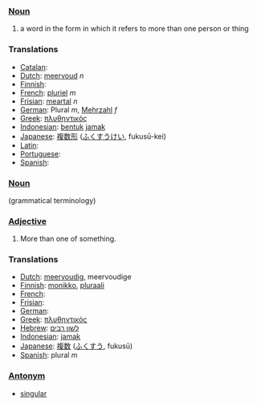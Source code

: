 ===[[Noun]]===
# a word in the form in which it refers to more than one person or thing

===Translations===
*[[Catalan]]: [[]] '' ''
*[[Dutch]]: [[meervoud]] ''n''
*[[Finnish]]: [[]]
*[[French]]: [[pluriel]] ''m''
*[[Frisian]]: [[meartal]] ''n''
*[[German]]: Plural ''m'', [[Mehrzahl]] ''f''
*[[Greek]]: [[πλυθηντικός]]
*[[Indonesian]]: [[bentuk]] [[jamak]]
*[[Japanese]]: [[複数形]] ([[ふくすうけい]], fukusū-kei)
*[[Latin]]: [[]]
*[[Portuguese]]: [[]]
*[[Spanish]]: [[]]

===[[Noun]]===
(grammatical terminology)

===[[Adjective]]===
# More than one of something.

===Translations===
*[[Dutch]]: [[meervoudig]], meervoudige
*[[Finnish]]: [[monikko]], [[pluraali]]
*[[French]]: [[]]
*[[Frisian]]: [[]]
*[[German]]: [[]]
*[[Greek]]: [[πλυθηντικός]]
*[[Hebrew]]: [[לשון רבים]]
*[[Indonesian]]: [[jamak]]
*[[Japanese]]: [[複数]] ([[ふくすう]], fukusū)
*[[Spanish]]: plural ''m''

===[[Antonym]]===
*[[singular]]